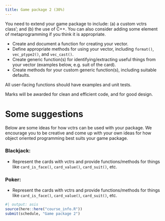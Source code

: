```yaml
---
title: Game package 2 (30%)
---
```


You need to extend your game package to include: (a) a custom vctrs class'; and (b) the use of C++. You can also consider adding some element of metaprogramming if you think it is appropriate. 

* Create and document a function for creating your vector.
* Define appropriate methods for using your vector, including `format()`, `vec_ptype2()`, and `vec_cast()`.
* Create generic function(s) for identifying/extracting useful things from your vector (examples below, e.g. suit of the card).
* Create methods for your custom generic function(s), including suitable defaults.

All user-facing functions should have examples and unit tests.

Marks will be awarded for clean and efficient code, and for good design.

# Some suggestions

Below are some ideas for how vctrs can be used with your package. We encourage you to be creative and come up with your own ideas for how object oriented programming best suits your game package.

### Blackjack:

* Represent the cards with vctrs and provide functions/methods for things like `card_is_face()`, `card_value()`, `card_suit()`, etc.

### Poker:

* Represent the cards with vctrs and provide functions/methods for things like `card_is_face()`, `card_value()`, `card_suit()`, etc.


```r
#| output: asis
source(here::here("course_info.R"))
submit(schedule, "Game package 2")
```
